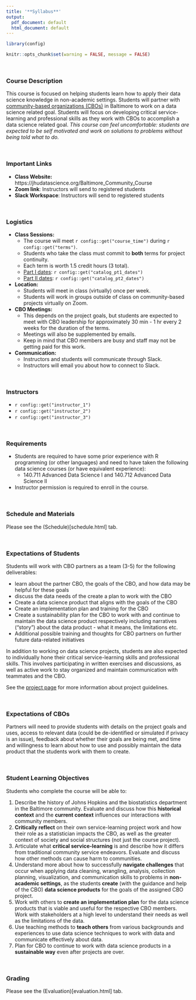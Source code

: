 ```yaml
---
title: '**Syllabus**'
output:
  pdf_document: default
  html_document: default
---
```


```r
library(config)

knitr::opts_chunk$set(warning = FALSE, message = FALSE)
```

<!-- <link rel="stylesheet" href="https://cdnjs.cloudflare.com/ajax/libs/font-awesome/4.7.0/css/font-awesome.min.css"> -->


<!-- <a href="syllabus.pdf" target="_blank" download = "syllabus.pdf"  ><button class="btn"><i class="fas fa-file-alt"></i> PDF version</button></a> -->

<br>

### Course Description

This course is focused on helping students learn how to apply their data science knowledge in non-academic settings. Students will partner with [community-based organizations (CBOs)](https://source.jhu.edu/about/partner-organizations) in Baltimore to work on a data science related goal. Students will focus on developing critical service-learning and professional skills as they work with CBOs to accomplish a data science related goal. _This course can feel uncomfortable: students are expected to be self motivated and work on solutions to problems without being told what to do._

<br>

### Important Links

- **Class Website:** https://jhudatascience.org/Baltimore_Community_Course 
- **Zoom link**: Instructors will send to registered students
- **Slack Workspace**: Instructors will send to registered students

<br>

### Logistics

* **Class Sessions:** 
    + The course will meet `r config::get("course_time")` during `r config::get("terms")`.
    + Students who take the class must commit to **both** terms for project continuity.
    + Each term is worth 1.5 credit hours (3 total).
    + [Part I dates](`r config::get("catalog_pt1")`): `r config::get("catalog_pt1_dates")`
    + [Part II dates](`r config::get("catalog_pt2")`): `r config::get("catalog_pt2_dates")`

- **Location:** 
    + Students will meet in class (virtually) once per week.
    + Students will work in groups outside of class on community-based projects virtually on Zoom.

- **CBO Meetings:** 
    + This depends on the project goals, but students are expected to meet with CBO leadership for approximately 30 min - 1 hr every 2 weeks for the duration of the terms. 
    + Meetings will also be supplemented by emails. 
    + Keep in mind that CBO members are busy and staff may not be getting paid for this work.
    
- **Communication:** 
    + Instructors and students will communicate through Slack.
    + Instructors will email you about how to connect to Slack.

<br>

### Instructors

- `r config::get("instructor_1")`
- `r config::get("instructor_2")`
- `r config::get("instructor_3")`

<br>

### Requirements

- Students are required to have some prior experience with R programming (or other languages) and need to have taken the following data science courses (or have equivalent experience):
    + 140.711 Advanced Data Science I and 140.712 Advanced Data Science II
- Instructor permission is required to enroll in the course. 

<br>

### Schedule and Materials

Please see the (Schedule)[schedule.html] tab.

<br>

### Expectations of Students
 
Students will work with CBO partners as a team (3-5) for the following deliverables:

- learn about the partner CBO, the goals of the CBO, and how data may be helpful for these goals
- discuss the data needs of the create a plan to work with the CBO
- Create a data science product that aligns with the goals of the CBO
- Create an implementation plan and training for the CBO
- Create a sustainability plan for the CBO to work with and continue to maintain the data science product respectively including narratives ("story") about the data product - what it means, the limitations etc.
- Additional possible training and thoughts for CBO partners on further future data-related initiatives

In addition to working on data science projects, students are also expected to individually hone their critical service-learning skills and professional skills. This involves participating in written exercises and discussions, as well as active work to stay organized and maintain communication with teammates and the CBO. 

See the [project page](https://jhudatascience.org/Baltimore_Community_Course/projects.html) for more information about project guidelines.

<br>

### Expectations of CBOs

Partners will need to provide students with details on the project goals and uses, access to relevant data (could be de-identified or simulated if privacy is an issue), feedback about whether their goals are being met, and time and willingness to learn about how to use and possibly maintain the data product that the students work with them to create.

<br>

### Student Learning Objectives

Students who complete the course will be able to:

1) Describe the history of Johns Hopkins and the biostatistics department in the Baltimore community.  Evaluate and discuss how this **historical context** and the **current context** influences our interactions with community members.
2) **Critically reflect** on their own service-learning project work and how their role as a statistician impacts the CBO, as well as the greater context of society and social structures (not just the course project).
3) Articulate what **critical service-learning** is and describe how it differs from traditional community service endeavors. Evaluate and discuss how other methods can cause harm to communities.
4) Understand more about how to successfully **navigate challenges** that occur when applying data cleaning, wrangling, analysis, collection planning, visualization, and communication skills to problems in **non-academic settings**, as the students **create** (with the guidance and help of the CBO) **data science products** for the goals of the assigned CBO project. 
5) Work with others to **create an implementation plan** for the data science products that is viable and useful for the respective CBO members. Work with stakeholders at a high level to understand their needs as well as the limitations of the data.
6) Use teaching methods to **teach others** from various backgrounds and experiences  to use data science techniques to work with data and communicate effectively about data. 
7) Plan for CBO to continue to work with data science products in a **sustainable way** even after projects are over.

<br>

### Grading

Please see the (Evaluation)[evaluation.html] tab.


<!-- ```{r, child="code_of_conduct.Rmd"} -->

<!-- ``` -->

<!-- ```{r, child="evaluation.Rmd"} -->

<!-- ``` -->
